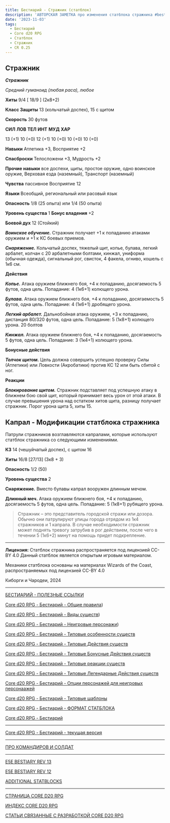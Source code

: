 ```yaml
---
title: Бестиарий - Стражник (статблок)
description: 'АВТОРСКАЯ ЗАМЕТКА про изменения статблока стражника #bestiary #e5e #cored20rpg #guard #ogc'
date: '2023-11-03'
tags:
  - Бестиарий
  - Core d20 RPG
  - Статблок
  - Стражник
  - CR 0.25
---
```


## Стражник

_**Стражник**_

_Средний гуманоид (любая раса), любое_

**Хиты** 9/4 \[ 18/9 \] (2к8+2)

**Класс Защиты** 13 (кольчатый доспех), 15 с щитом

**Скорость** 30 футов

**СИЛ** **ЛОВ** **ТЕЛ** **ИНТ** **МУД** **ХАР**

13 (+1) 10 (+0) 12 (+1) 10 (+0) 10 (+0) 10 (+0)

**Навыки** Атлетика +3, Восприятие +2

**Спасброски** Телосложени +3, Мудрость +2

**Прочие навыки** все доспехи, щиты, простое оружие, одно воинское оружие, Верховая езда (наземный), Транспорт (наземный)

**Чувства** пассивное Восприятие 12

**Языки** Всеобщий, региональный или расовый язык

**Опасность** 1/8 (25 опыта) или 1/4 (50 опыта)

**Уровень существа** 1 **Бонус владения** +2

**Боевой дух** 12 (Стойкий)

**_Воинское обучение._** Стражник получает +1 к попаданию атаками оружием и +1 к КС боевых приемов.

**_Снаряжение._** Кольчатый доспех, тяжелый щит, копье, булава, легкий арбалет, колчан с 20 арбалетными болтами, кинжал, униформа (обычная одежда), сигнальный рог, свисток, 4 факела, огниво, кошель с 1к6 см.

**Действия**

**_Копье._** Атака оружием ближнего боя, +4 к попаданию, досягаемость 5 футов, одна цель. Попадание: 4 (1к6+1) колющего урона.

**_Булава._** Атака оружием ближнего боя, +4 к попаданию, досягаемость 5 футов, одна цель. Попадание: 4 (1к6+1) дробящего урона.

**_Легкий арбалет._** Дальнобойная атака оружием, +3 к попаданию, дистанция 80/320 футов, одна цель. Попадание: 5 (1к8+1) колющего урона. 20 болтов

**_Кинжал._** Атака оружием ближнего боя, +4 к попаданию, досягаемость 5 футов, одна цель. Попадание: 3 (1к4+1) колющего урона.

**Бонусные действия**

**_Толчок щитом._** Цель должна совершить успешно проверку Силы (Атлетики) или Ловкости (Акробатики) против КС 12 или быть сбитой с ног.

**Реакции**

**_Блокирование щитом._** Стражник подставляет под успешную атаку в ближнем бою свой щит, который принимает весь урон от этой атаки. В случае превышения урона над остатком хитов щита, разницу получает стражник. Порог урона щита 5, хиты 15.

## **Капрал - Модификации статблока стражника**

Патрули стражников возглавляются капралами, которые используют статблок стражника со следующими изменениями.

**КЗ** 14 (чешуйчатый доспех), с щитом 16

**Хиты** 16/8 \[27/13\] (3к8 + 3)

**Опасность** 1/2 (50)

**Уровень существа** 2

**Снаряжение.** Вместо булавы капрал вооружен длинным мечом.

**Длинный меч.** Атака оружием ближнего боя, +4 к попаданию, досягаемость 5 футов, одна цель. Попадание: 5 (1к8+1) рубящего урона.

> Стражник – это представитель городской стражи или дозора. Обычно они патрулируют улицы города отрядом из 1к4 стражников и 1 капрала. В случае необходимости стражник может поднять тревогу затрубив в рог действием, после чего в течении 5 (1к6+2) минут на помощь придет подкрепление.

---

**Лицензия:** Статблок стражника распространяется под лицензией CC-BY 4.0 Данный статблок является открытым игровым материалом.

Механики статблока основаны на материалах Wizards of the Coast, распространяемых под лицензией CC-BY 4.0

Киборги и Чародеи, 2024

---

[БЕСТИАРИЙ - ПОЛЕЗНЫЕ ССЫЛКИ](https://cyborgsandmages.com/posts/cored20rpg/bestiary-1)

[Core d20 RPG - Бестиарий - Общие правила](https://cyborgsandmages.com/posts/cored20rpg/bestiary-rules))

[Core d20 RPG - Бестиарий - Виды существ](https://cyborgsandmages.com/posts/cored20rpg/bestiary-creature-types))

[Core d20 RPG - Бестиарий - Неигровые персонажи](https://cyborgsandmages.com/posts/cored20rpg/bestiary-npc))

[Core d20 RPG - Бестиарий - Типовые особенности существ](https://cyborgsandmages.com/posts/cored20rpg/bestiary-traits)

[Core d20 RPG - Бестиарий - Типовые Действия существ](https://cyborgsandmages.com/posts/cored20rpg/bestiary-actions)

[Core d20 RPG - Бестиарий - Типовые Бонусные Действия существ](https://cyborgsandmages.com/posts/cored20rpg/bestiary-bonus-actions)

[Core d20 RPG - Бестиарий - Типовые реакции существ](https://cyborgsandmages.com/posts/cored20rpg/bestiary-reactions)

[Core d20 RPG - Бестиарий - Типовые Легендарные Действия существ](https://cyborgsandmages.com/posts/cored20rpg/bestiary-legendary-actions)

[Core d20 RPG - Бестиарий - Опции персонажей для неигровых персонаажей](https://cyborgsandmages.com/posts/cored20rpg/bestiary-pc-options-for-npc)

[Core d20 RPG - Бестиарий - Типовые шаблоны](https://cyborgsandmages.com/posts/cored20rpg/bestiary-templates)

[Core d20 RPG - Бестиарий - ФОРМАТ СТАТБЛОКА](/posts/cored20rpg/bestiary-statblock)

[Core d20 RPG - Бестиарий](https://cyborgsandmages.com/posts/core-d20/bestiary)

---

[Core d20 RPG - Бестиарий - текущая версия](https://1drv.ms/w/s!Atcrhwwo1lBA5JRFT2Ce_TYOF5UAEg?e=OkpOIj)

---

[ПРО КОМАНДИРОВ И СОЛДАТ](https://cyborgsandmages.com/posts/core-d20/about-commanders-and-units)

---

[E5E BESTIARY REV 13](https://1drv.ms/w/s!Atcrhwwo1lBA2YMLOf2_oW923CRzlw?e=zKguUK)

[E5E BESTIARY REV 12](https://1drv.ms/w/s!Atcrhwwo1lBA1_AFBntbrfdY9VE5-A?e=i427eK)

[ADDITIONAL STATBLOCKS](https://1drv.ms/w/s!Atcrhwwo1lBA19xPShMJ5qjesqPpaA?e=IkqJmE)

---

[СТРАНИЦА CORE D20 RPG](https://cyborgsandmages.com/cored20rpg/)

[ИНДЕКС CORE D20 RPG](https://cyborgsandmages.com/cored20rpg/1)

[СТАТЬИ СВЯЗАННЫЕ С РАЗРАБОТКОЙ CORE D20 RPG](https://cyborgsandmages.com/core-d20/1)
